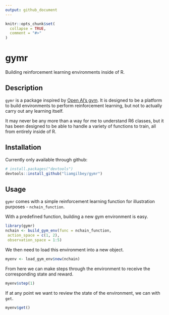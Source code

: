 ```yaml
---
output: github_document
---
```


<!-- README.md is generated from README.Rmd. Please edit that file -->

```r
knitr::opts_chunk$set(
  collapse = TRUE,
  comment = "#>"
)
```

# gymr

Building reinforcement learning environments inside of R.

## Description

`gymr` is a package inspired by [Open AI's gym](https://gym.openai.com/). It is designed to be a platform to build environments to perform reinforcement learning, but not to actually carry out any learning itself.

It may never be any more than a way for me to understand R6 classes, but it has been designed to be able to handle a variety of functions to train, all from entirely inside of R.

## Installation
Currently only available through github: 

```r
# install.packages("devtools")
devtools::install_github("liamgilbey/gymr")
```


## Usage
`gymr` comes with a simple reinforcement learning function for illustration purposes - `nchain_function`.

With a predefined function, building a new gym environment is easy.


```r
library(gymr)
nchain <- build_gym_env(func = nchain_function,
 action_space = c(1, 2),
 observation_space = 1:5)
```


We then need to load this environment into a new object.

```r
myenv <- load_gym_env$new(nchain)
```

From here we can make steps through the environment to receive the corresponding state and reward.

```r
myenv$step(1)
```

If at any point we want to review the state of the environment, we can with `get`.
```r
myenv$get()
```

